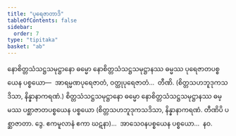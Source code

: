 ```yaml
---
title: "ပုရေဇာတာဒိ"
tableOfContents: false
sidebar:
  order: 7
type: "tipitaka"
basket: "ab"
---
```



<DynamicBreadcrumb />

<Division number="304">

<Paragraph number="3063">
နောစိတ္တသံသဋ္ဌသမုဋ္ဌာနော ဓမ္မော နောစိတ္တသံသဋ္ဌသမုဋ္ဌာနဿ ဓမ္မဿ ပုရေဇာတပစ္စယေန ပစ္စယော—  အာရမ္မဏပုရေဇာတံ, ဝတ္ထုပုရေဇာတံ…  တီဏိ. (စိတ္တသဟဘူဒုကသဒိသာ, နိန္နာနာကရဏံ.)
</Paragraph>

<Paragraph number="3064">
စိတ္တသံသဋ္ဌသမုဋ္ဌာနော ဓမ္မော နောစိတ္တသံသဋ္ဌသမုဋ္ဌာနဿ ဓမ္မဿ ပစ္ဆာဇာတပစ္စယေန ပစ္စယော (စိတ္တသဟဘူဒုကသဒိသာ, နိန္နာနာကရဏံ. တီဏိပိ ပစ္ဆာဇာတာ. ဒွေ. ဧကမူလာနံ ဧကာ ဃဋနာ)…  အာသေဝနပစ္စယေန ပစ္စယော…  နဝ.
</Paragraph>
</Division>